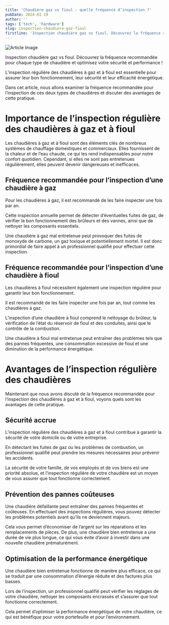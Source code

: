 ```yaml
---
title: 'Chaudière gaz vs fioul : quelle fréquence d’inspection ?'
pubDate: 2024-01-19
author: ''
tags: ['tech', 'hardware']
slug: inspection-chaudiere-gaz-fioul
firstline: 'Inspection chaudière gaz vs fioul. Découvrez la fréquence recommandée pour chaque type de chaudière et optimisez votre sécurité et performance !'
---
```



<div class="flex justify-center rounded-xl mb-5">
    <Image
      src={art2Img}
      width={617}
      height={480}
      alt="Article Image"
    />
</div>

Inspection chaudière gaz vs fioul. Découvrez la fréquence recommandée pour chaque type de chaudière et optimisez votre sécurité et performance !

L’inspection régulière des chaudières à gaz et à fioul est essentielle pour assurer leur bon fonctionnement, leur sécurité et leur efficacité énergétique.

Dans cet article, nous allons examiner la fréquence recommandée pour l’inspection de ces deux types de chaudières et discuter des avantages de cette pratique.

# Importance de l’inspection régulière des chaudières à gaz et à fioul

Les chaudières à gaz et à fioul sont des éléments clés de nombreux systèmes de chauffage domestiques et commerciaux. Elles fournissent de la chaleur et de l’eau chaude, ce qui les rend indispensables pour notre confort quotidien. Cependant, si elles ne sont pas entretenues régulièrement, elles peuvent devenir dangereuses et inefficaces.

## Fréquence recommandée pour l’inspection d’une chaudière à gaz

Pour les chaudières à gaz, il est recommandé de les faire inspecter une fois par an.

Cette inspection annuelle permet de détecter d’éventuelles fuites de gaz, de vérifier le bon fonctionnement des brûleurs et des vannes, ainsi que de nettoyer les composants essentiels.

Une chaudière à gaz mal entretenue peut provoquer des fuites de monoxyde de carbone, un gaz toxique et potentiellement mortel. Il est donc primordial de faire appel à un professionnel qualifié pour effectuer cette inspection.

## Fréquence recommandée pour l’inspection d’une chaudière à fioul

Les chaudières à fioul nécessitent également une inspection régulière pour garantir leur bon fonctionnement.

Il est recommandé de les faire inspecter une fois par an, tout comme les chaudières à gaz.

L’inspection d’une chaudière à fioul comprend le nettoyage du brûleur, la vérification de l’état du réservoir de fioul et des conduites, ainsi que le contrôle de la combustion.

Une chaudière à fioul mal entretenue peut entraîner des problèmes tels que des pannes fréquentes, une consommation excessive de fioul et une diminution de la performance énergétique.

# Avantages de l’inspection régulière des chaudières

Maintenant que nous avons discuté de la fréquence recommandée pour l’inspection des chaudières à gaz et à fioul, voyons quels sont les avantages de cette pratique.

## Sécurité accrue

L’inspection régulière des chaudières à gaz et à fioul contribue à garantir la sécurité de votre domicile ou de votre entreprise.

En détectant les fuites de gaz ou les problèmes de combustion, un professionnel qualifié peut prendre les mesures nécessaires pour prévenir les accidents.

La sécurité de votre famille, de vos employés et de vos biens est une priorité absolue, et l’inspection régulière de votre chaudière est un moyen de vous assurer que tout fonctionne correctement.

## Prévention des pannes coûteuses

Une chaudière défaillante peut entraîner des pannes fréquentes et coûteuses. En effectuant des inspections régulières, vous pouvez détecter les problèmes potentiels avant qu’ils ne deviennent majeurs.

Cela vous permet d’économiser de l’argent sur les réparations et les remplacements de pièces. De plus, une chaudière bien entretenue a une durée de vie plus longue, ce qui vous évite d’avoir à investir dans une nouvelle chaudière prématurément.

## Optimisation de la performance énergétique

Une chaudière bien entretenue fonctionne de manière plus efficace, ce qui se traduit par une consommation d’énergie réduite et des factures plus basses.

Lors de l’inspection, un professionnel qualifié peut vérifier les réglages de votre chaudière, nettoyer les composants encrassés et s’assurer que tout fonctionne correctement.

Cela permet d’optimiser la performance énergétique de votre chaudière, ce qui est bénéfique pour votre portefeuille et pour l’environnement.